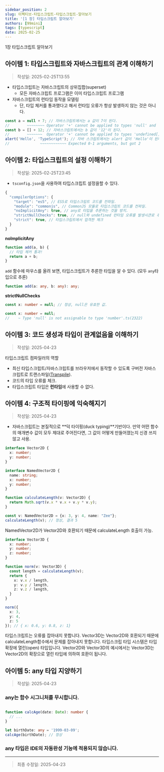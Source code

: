 ```yaml
---
sidebar_position: 2
slug: 이펙티브-타입스크립트-타입스크립트-알아보기
title: '[1 장] 타입스크립트 알아보기'
authors: [99mini]
tags: [typescript]
date: 2025-02-25
---
```


1장 타입스크립트 알아보기

<!-- truncate -->

## 아이템 1: 타입스크립트와 자바스크립트의 관계 이해하기

> 작성일: 2025-02-25T13:55

- 타입스크립트는 자바스크립트의 상위집합(superset)
  - 모든 자바스크립트 프로그램은 이미 타입스크립트 프로그램
- 자바스크립트의 런타임 동작을 모델링
  - 단, 타입 체커를 통과했다고 해서 런타임 오류가 항상 발생하지 않는 것은 아니다.

```typescript title="런타임 오류가 될 만한 코드 (.ts)"
const a = null + 7; // 자바스크립트에서는 a 값이 7이 된다.
//        ~~~~~~~~ Operator '+' cannot be applied to types 'null' and '7'
const b = [] + 12; // 자바스크립트에서는 b 값이 '12'이 된다.
//        ~~~~~~~  Operator '+' cannot be applied to types 'undefined[]' and 'number'.
alert('Hello', 'TypeScript'); // 자바 스크립트에서는 alert 값이 'Hello'이 된다.
//              ~~~~~~~~~~~~ Expected 0-1 arguments, but got 2
```

## 아이템 2: 타입스크립트의 설정 이해하기

> 작성일: 2025-02-25T23:45

- `tsconfig.json`을 사용하여 타입스크립트 설정을할 수 있다.

```typescript title="tsconfig.json"
{
  "compilerOptions": {
    "target": "es5", // ES5로 타입스크립트 코드를 컨파일.
    "module": "commonjs", // CommonJS 모듈로 타입스크립트 코드를 컨파일.
    "noImplicitAny": true, // any로 타입을 추론하는 것을 방지.
    "strictNullChecks": true, // null와 undefined 런타임 오류를 발생시큰로 추측. `"undefined는 객체가 아닙니다."`와 같은 런타임 오류 방지
    "strict": true, // 타입스크립트에서 업격한 체크
  }
}
```

**noImplicitAny**

```typescript title="noImplicitAny: false"
function add(a, b) {
  // 타입 체커 통과!
  return a + b;
}
```

`add` 함수에 마우스를 올려 보면, 타입스크립트가 추론한 타입을 알 수 있다. (모두 `any`타입으로 추론)

```typescript title="ts"
function add(a: any, b: any): any;
```

**strictNullChecks**

```typescript title="strictNullChecks: false"
const x: number = null; // 정상, null은 유효한 값.
```

```typescript title="strictNullChecks: true"
const x: number = null;
//    ~ Type 'null' is not assignable to type 'number'.ts(2322)
```

## 아이템 3: 코드 생성과 타입이 관계없음을 이해하기

> 작성일: 2025-04-23

타입스크립트 컴파일러의 역할

- 최신 타입스크립트/자바스크립트를 브라우저에서 동작할 수 있도록 구버전 자바스크립트로 트랜스파일([Transpile](https://en.wikipedia.org/wiki/Source-to-source_compiler)).
- 코드의 타입 오류를 체크.
- 타입스크립트 타입은 **런타임**에 사용할 수 없다.

## 아이템 4: 구조적 타이핑에 익숙해지기

> 작성일: 2025-04-23

- 자바스크립트는 본질적으로 **덕 타이핑(duck typing)**기반이다. 만약 어떤 함수의 매개변수 값이 모두 제대로 주어진다면, 그 값이 어떻게 만들어졌는지 신경 쓰지 않고 사용.


```typescript
interface Vector2D {
  x: number;
  y: number;
}

interface NamedVector2D {
  name: string;
  x: number;
  y: number;
}

function calculateLength(v: Vector2D) {
  return Math.sqrt(v.x * v.x + v.y * v.y);
}

const v: NamedVector2D = {x: 3, y: 4, name: "Zee"};
calculateLength(v); // 정상, 결과 5
```

NamedVector2D가 Vector2D와 호환되기 때문에 calculateLength 호출이 가능.

```typescript
interface Vector3D {
  x: number;
  y: number;
  z: number;
}

function norm(v: Vector3D) {
  const length = calculateLength(v);
  return {
    x: v.x / length,
    y: v.y / length,
    z: v.z / length,
  }
}

norm({
  x: 3,
  y: 4,
  z: 5
}); // { x: 0.6, y: 0.8, z: 1}
```

타입스크립트는 오류를 잡아내지 못합니다. Vector3D는 Vector2D와 호환되기 때문에 calculateLength함수에서 문제를 잡아내지 못합니다.
타입스크립 타입 시스템은 타입 확장에 열린(open) 타입입니다. Vector2D와 Vector3D의 예시에서는 Vector3D는 Vector2D의 확장으로 열린 타입에 의하여 호환이 됩니다.


## 아이템 5: any 타입 지양하기

> 작성일: 2025-04-23

### any는 함수 시그니처를 무시합니다.

```typescript

function calcAge(date: Date): number {
  // ...
}

let birthDate: any = '1999-03-09';
calcAge(birthDate); // 정상
```

### any 타입은 IDE의 자동완성 기능에 적용되지 않습니다.

---

> 최종 수정일: 2025-04-23